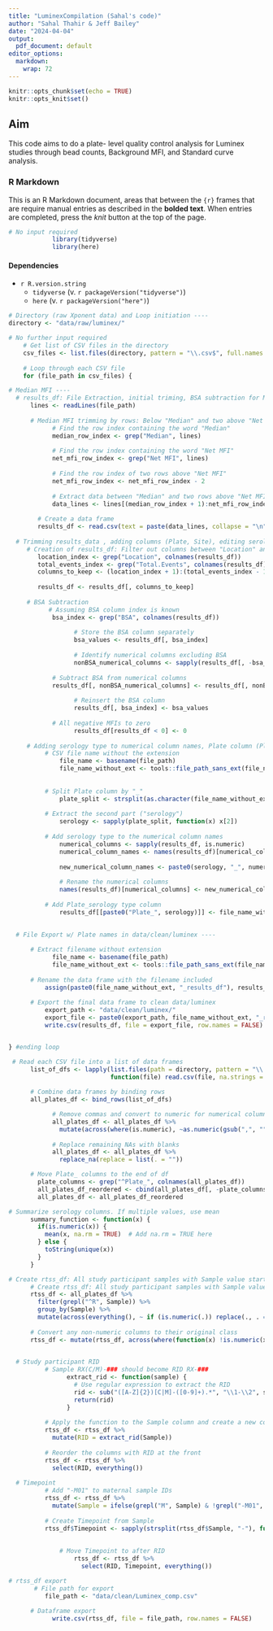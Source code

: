 ```yaml
---
title: "LuminexCompilation (Sahal's code)"
author: "Sahal Thahir & Jeff Bailey"
date: "2024-04-04"
output:
  pdf_document: default
editor_options: 
  markdown: 
    wrap: 72
---
```


```r


knitr::opts_chunk$set(echo = TRUE)
knitr::opts_knit$set()
```

## Aim

This code aims to do a plate- level quality control analysis for Luminex
studies through bead counts, Background MFI, and Standard curve
analysis.

### R Markdown

This is an R Markdown document, areas that between the `{r}` frames that
are require manual entries as described in the **bolded text**. When
entries are completed, press the *knit* button at the top of the page.

```{=html}
<!-- *Markdown is a simple formatting syntax for authoring HTML, PDF, and MS Word documents. For more details on using R Markdown see <http://rmarkdown.rstudio.com>. #When you click the **Knit** button a document will be generated that includes both content as well as the output of any embedded R code chunks within the document. You can embed an R code chunk like this with `and`* /
--->
```
```{=html}
<!--
DEVELOPER NOTES
#useful links BSA corrected-- <https://docs.google.com/spreadsheets/d/1kFEW7UqGGvfmOtYQq_AdP3V2w7LwdhDLpTHPmPaJGnM/edit#gid=1434210263>

#TODO: potential transplate normalization based on standards

-->
```
```r
# No input required
            library(tidyverse)
            library(here)
```

#### Dependencies

-   `r R.version.string`
    -   `tidyverse` (v. `r packageVersion("tidyverse")`)
    -   `here` (v. `r packageVersion("here")`)
    
```r
# Directory (raw Xponent data) and Loop initiation ----
directory <- "data/raw/luminex/"

# No further input required
    # Get list of CSV files in the directory
    csv_files <- list.files(directory, pattern = "\\.csv$", full.names = TRUE)
    
    # Loop through each CSV file
    for (file_path in csv_files) {

# Median MFI ----
  # results_df: File Extraction, initial triming, BSA subtraction for Median MFI data ---- 
      lines <- readLines(file_path)
      
      # Median MFI trimming by rows: Below "Median" and two above "Net MFI"    
            # Find the row index containing the word "Median"
            median_row_index <- grep("Median", lines)
            
            # Find the row index containing the word "Net MFI"
            net_mfi_row_index <- grep("Net MFI", lines)
            
            # Find the row index of two rows above "Net MFI"
            net_mfi_row_index <- net_mfi_row_index - 2
      
            # Extract data between "Median" and two rows above "Net MFI"
            data_lines <- lines[(median_row_index + 1):net_mfi_row_index]
      
        # Create a data frame
        results_df <- read.csv(text = paste(data_lines, collapse = "\n"), na.strings = "")
                
  # Trimming results_data , adding columns (Plate, Site), editing serology names  ----
     # Creation of results_df: Filter out columns between "Location" and "Total.Events"
        location_index <- grep("Location", colnames(results_df))
        total_events_index <- grep("Total.Events", colnames(results_df))
        columns_to_keep <- (location_index + 1):(total_events_index - 1)
        
        results_df <- results_df[, columns_to_keep]
        
     # BSA Subtraction
           # Assuming BSA column index is known
            bsa_index <- grep("BSA", colnames(results_df))
            
                  # Store the BSA column separately
                  bsa_values <- results_df[, bsa_index]
                  
                  # Identify numerical columns excluding BSA
                  nonBSA_numerical_columns <- sapply(results_df[, -bsa_index], is.numeric)
            
            # Subtract BSA from numerical columns
            results_df[, nonBSA_numerical_columns] <- results_df[, nonBSA_numerical_columns] - bsa_values
              
                  # Reinsert the BSA column
                  results_df[, bsa_index] <- bsa_values
                  
            # All negative MFIs to zero
                  results_df[results_df < 0] <- 0
            
     # Adding serology type to numerical column names, Plate column (Plate_Serology)
          # CSV file name without the extension
              file_name <- basename(file_path)
              file_name_without_ext <- tools::file_path_sans_ext(file_name)
          
          
          # Split Plate column by "_"
              plate_split <- strsplit(as.character(file_name_without_ext), "_")
          
          # Extract the second part ("serology")
              serology <- sapply(plate_split, function(x) x[2])
          
          # Add serology type to the numerical column names
              numerical_columns <- sapply(results_df, is.numeric)
              numerical_column_names <- names(results_df)[numerical_columns]
              
              new_numerical_column_names <- paste0(serology, "_", numerical_column_names)
              
              # Rename the numerical columns
              names(results_df)[numerical_columns] <- new_numerical_column_names
          
          # Add Plate_serology type column
              results_df[[paste0("Plate_", serology)]] <- file_name_without_ext
          

  # File Export w/ Plate names in data/clean/luminex ----
    
      # Extract filename without extension
            file_name <- basename(file_path)
            file_name_without_ext <- tools::file_path_sans_ext(file_name)
    
      # Rename the data frame with the filename included
          assign(paste0(file_name_without_ext, "_results_df"), results_df)
          
      # Export the final data frame to clean data/luminex
          export_path <- "data/clean/luminex/"
          export_file <- paste0(export_path, file_name_without_ext, "_results_df.csv")
          write.csv(results_df, file = export_file, row.names = FALSE)


} #ending loop
```

```r
 # Read each CSV file into a list of data frames
      list_of_dfs <- lapply(list.files(path = directory, pattern = "\\.csv$", full.names = TRUE), 
                            function(file) read.csv(file, na.strings = c("NA", "NaN")))
      
      # Combine data frames by binding rows
      all_plates_df <- bind_rows(list_of_dfs)

            # Remove commas and convert to numeric for numerical columns
            all_plates_df <- all_plates_df %>%
              mutate(across(where(is.numeric), ~as.numeric(gsub(",", "", .))))
            
            # Replace remaining NAs with blanks
            all_plates_df <- all_plates_df %>%
              replace_na(replace = list(. = ""))

      # Move Plate_ columns to the end of df
        plate_columns <- grep("^Plate_", colnames(all_plates_df))
        all_plates_df_reordered <- cbind(all_plates_df[, -plate_columns], all_plates_df[, plate_columns])
        all_plates_df <- all_plates_df_reordered

# Summarize serology columns. If multiple values, use mean
      summary_function <- function(x) {
        if(is.numeric(x)) {
          mean(x, na.rm = TRUE)  # Add na.rm = TRUE here
        } else {
          toString(unique(x))
        }
      }

# Create rtss_df: All study participant samples with Sample value starting with "R"
      # Create rtss_df: All study participant samples with Sample value starting with "R"
      rtss_df <- all_plates_df %>%
        filter(grepl("^R", Sample)) %>%
        group_by(Sample) %>%
        mutate(across(everything(), ~ if (is.numeric(.)) replace(., . == "NaN", NA) else .))
      
      # Convert any non-numeric columns to their original class
      rtss_df <- mutate(rtss_df, across(where(function(x) !is.numeric(x)), as.character))
      

  # Study participant RID 
          # Sample RX(C/M)-### should become RID RX-###
                extract_rid <- function(sample) {
                  # Use regular expression to extract the RID
                  rid <- sub("([A-Z]{2})[C|M]-([0-9]+).*", "\\1-\\2", sample)
                  return(rid)
                }
          
          # Apply the function to the Sample column and create a new column called "RID"
          rtss_df <- rtss_df %>%
            mutate(RID = extract_rid(Sample))
          
          # Reorder the columns with RID at the front
          rtss_df <- rtss_df %>%
            select(RID, everything())
          
  # Timepoint
          # Add "-M01" to maternal sample IDs
          rtss_df <- rtss_df %>%
            mutate(Sample = ifelse(grepl("M", Sample) & !grepl("-M01", Sample), paste(Sample, "-M01", sep = ""), Sample))
          
          # Create Timepoint from Sample 
          rtss_df$Timepoint <- sapply(strsplit(rtss_df$Sample, "-"), function(x) x[3])
          
       
              # Move Timepoint to after RID
                  rtss_df <- rtss_df %>%
                    select(RID, Timepoint, everything())

# rtss_df export
       # File path for export
          file_path <- "data/clean/Luminex_comp.csv"
                  
      # Dataframe export
            write.csv(rtss_df, file = file_path, row.names = FALSE)

```